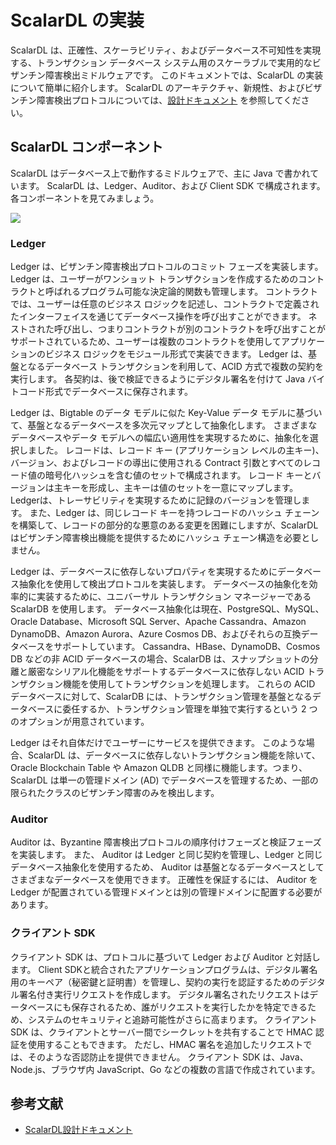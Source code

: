 # ScalarDL の実装


<TranslationBanner />

ScalarDL は、正確性、スケーラビリティ、およびデータベース不可知性を実現する、トランザクション データベース システム用のスケーラブルで実用的なビザンチン障害検出ミドルウェアです。
このドキュメントでは、ScalarDL の実装について簡単に紹介します。
ScalarDL のアーキテクチャ、新規性、およびビザンチン障害検出プロトコルについては、[設計ドキュメント](design.mdx) を参照してください。

## ScalarDL コンポーネント

ScalarDL はデータベース上で動作するミドルウェアで、主に Java で書かれています。 ScalarDL は、Ledger、Auditor、および Client SDK で構成されます。 各コンポーネントを見てみましょう。

![](images/scalardl.png)

### Ledger

Ledger は、ビザンチン障害検出プロトコルのコミット フェーズを実装します。 Ledger は、ユーザーがワンショット トランザクションを作成するためのコントラクトと呼ばれるプログラム可能な決定論的関数も管理します。 コントラクトでは、ユーザーは任意のビジネス ロジックを記述し、コントラクトで定義されたインターフェイスを通じてデータベース操作を呼び出すことができます。 ネストされた呼び出し、つまりコントラクトが別のコントラクトを呼び出すことがサポートされているため、ユーザーは複数のコントラクトを使用してアプリケーションのビジネス ロジックをモジュール形式で実装できます。 Ledger は、基盤となるデータベース トランザクションを利用して、ACID 方式で複数の契約を実行します。 各契約は、後で検証できるようにデジタル署名を付けて Java バイトコード形式でデータベースに保存されます。

Ledger は、Bigtable のデータ モデルに似た Key-Value データ モデルに基づいて、基盤となるデータベースを多次元マップとして抽象化します。 さまざまなデータベースやデータ モデルへの幅広い適用性を実現するために、抽象化を選択しました。 レコードは、レコード キー (アプリケーション レベルの主キー)、バージョン、およびレコードの導出に使用される Contract 引数とすべてのレコード値の暗号化ハッシュを含む値のセットで構成されます。 レコード キーとバージョンは主キーを形成し、主キーは値のセットを一意にマップします。 Ledgerは、トレーサビリティを実現するために記録のバージョンを管理します。 また、Ledger は、同じレコード キーを持つレコードのハッシュ チェーンを構築して、レコードの部分的な悪意のある変更を困難にしますが、ScalarDL はビザンチン障害検出機能を提供するためにハッシュ チェーン構造を必要としません。

Ledger は、データベースに依存しないプロパティを実現するためにデータベース抽象化を使用して検出プロトコルを実装します。 データベースの抽象化を効率的に実装するために、ユニバーサル トランザクション マネージャーである ScalarDB を使用します。 データベース抽象化は現在、PostgreSQL、MySQL、Oracle Database、Microsoft SQL Server、Apache Cassandra、Amazon DynamoDB、Amazon Aurora、Azure Cosmos DB、およびそれらの互換データベースをサポートしています。 Cassandra、HBase、DynamoDB、Cosmos DB などの非 ACID データベースの場合、ScalarDB は、スナップショットの分離と厳密なシリアル化機能をサポートするデータベースに依存しない ACID トランザクション機能を使用してトランザクションを処理します。 これらの ACID データベースに対して、ScalarDB には、トランザクション管理を基盤となるデータベースに委任するか、トランザクション管理を単独で実行するという 2 つのオプションが用意されています。

Ledger はそれ自体だけでユーザーにサービスを提供できます。 このような場合、ScalarDL は、データベースに依存しないトランザクション機能を除いて、Oracle Blockchain Table や Amazon QLDB と同様に機能します。つまり、ScalarDL は単一の管理ドメイン (AD) でデータベースを管理するため、一部の限られたクラスのビザンチン障害のみを検出します。

### Auditor 

Auditor は、Byzantine 障害検出プロトコルの順序付けフェーズと検証フェーズを実装します。 また、 Auditor は Ledger と同じ契約を管理し、Ledger と同じデータベース抽象化を使用するため、 Auditor は基盤となるデータベースとしてさまざまなデータベースを使用できます。
正確性を保証するには、 Auditor を Ledger が配置されている管理ドメインとは別の管理ドメインに配置する必要があります。

### クライアント SDK

クライアント SDK は、プロトコルに基づいて Ledger および Auditor と対話します。 Client SDKと統合されたアプリケーションプログラムは、デジタル署名用のキーペア（秘密鍵と証明書）を管理し、契約の実行を認証するためのデジタル署名付き実行リクエストを作成します。 デジタル署名されたリクエストはデータベースにも保存されるため、誰がリクエストを実行したかを特定できるため、システムのセキュリティと追跡可能性がさらに高まります。 クライアント SDK は、クライアントとサーバー間でシークレットを共有することで HMAC 認証を使用することもできます。 ただし、HMAC 署名を追加したリクエストでは、そのような否認防止を提供できません。
クライアント SDK は、Java、Node.js、ブラウザ内 JavaScript、Go などの複数の言語で作成されています。

## 参考文献

* [ScalarDL設計ドキュメント](design.mdx)
